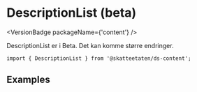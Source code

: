 
<Meta of={DescriptionListSTories} />

# DescriptionList (beta)

<VersionBadge packageName={'content'} />

<DocIntro
  name="DescriptionList"
  url="https://www.skatteetaten.no/stilogtone/designsystemet/komponenter/descriptionlist/"
/>

DescriptionList er i Beta. Det kan komme større endringer.

<Primary />

```tsx
import { DescriptionList } from '@skatteetaten/ds-content';
```

<Controls />

## Examples

<Canvas of={DescriptionListSTories.Examples} />
